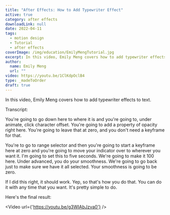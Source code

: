```yaml
---
title: "After Effects: How to Add Typewriter Effect"
active: true
category: after effects
downloadLink: null
date: 2022-04-11
tags:
  - motion design
  - Tutorial
  - after effects
coverImage: /img/education/EmilyMengTutorial.jpg
excerpt: In this video, Emily Meng covers how to add typewriter effects to text.
author:
  name: Emily Meng
  url: ""
video: https://youtu.be/1ClKdpOclB4
type: _madeToOrder
draft: true
---
```


In this video, Emily Meng covers how to add typewriter effects to text.

Transcript:

You're going to go down here to where it is and you're going to, under animate, click character offset. You're going to add a property of opacity right here. You're going to leave that at zero, and you don't need a keyframe for that.

You're to go to range selector and then you're going to start a keyframe here at zero and you're going to move your indicator over to wherever you want it. I'm going to set this to five seconds. We're going to make it 100 here. Under advanced, you do your smoothness. We're going to go back just to make sure we have it all selected. Your smoothness is going to be zero.

If I did this right, it should work. Yep, so that's how you do that. You can do it with any time that you want. It's pretty simple to do.

Here's the final result:

<Video url={'https://youtu.be/g3WIAbJzva0'} />
